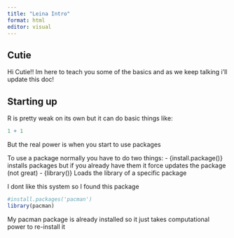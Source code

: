 ```yaml
---
title: "Leina Intro"
format: html
editor: visual
---
```


## Cutie

Hi Cutie!! Im here to teach you some of the basics and as we keep talking i'll update this doc!

## Starting up

R is pretty weak on its own but it can do basic things like:

```r
1 + 1
```

But the real power is when you start to use packages

To use a package normally you have to do two things: - {install.package()} installs packages but if you already have them it force updates the package (not great) - {library()} Loads the library of a specific package

I dont like this system so I found this package

```r
#install.packages('pacman') 
library(pacman)
```

My pacman package is already installed so it just takes computational power to re-install it
